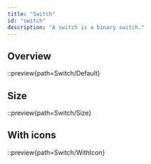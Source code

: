 ```yaml
---
title: "Switch"
id: "switch"
description: "A switch is a binary switch."
---
```


## Overview

::preview{path=Switch/Default}

## Size

::preview{path=Switch/Size}

## With icons

::preview{path=Switch/WithIcon}
